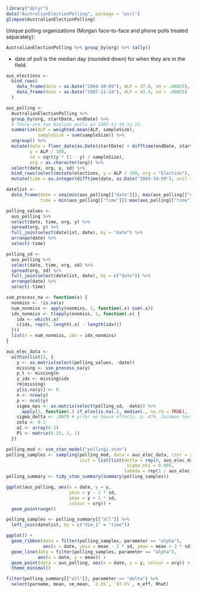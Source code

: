 ```r
library("dplyr")
data("AustralianElectionPolling", package = "pscl")
glimpse(AustralianElectionPolling)
```

Unique polling organizations (Morgan face-to-face and phone polls treated separately):
```r
AustralianElectionPolling %>% group_by(org) %>% tally()
```

- date of poll is the median day (rounded down) for when they are in the field.

```r
aus_elections <-
  bind_rows(
    data_frame(date = as.Date("2004-10-09"), ALP = 37.6, sd = .00025),
    data_frame(date = as.Date("2007-11-24"), ALP = 43.4, sd = .00025)
  )

aus_polling <-
  AustralianElectionPolling %>%
  group_by(org, startDate, endDate) %>%
  # There are two Nielson polls on 2007-11-19 to 21.
  summarize(ALP = weighted.mean(ALP, sampleSize),
            sampleSize = sum(sampleSize)) %>%
  ungroup() %>%
  mutate(date = floor_date(as.Date(startDate) + difftime(endDate, startDate, unit = "days"), unit = "day"),
         y = ALP / 100,
         sd = sqrt(y * (1 - y) / sampleSize),
         org = as.character(org)) %>%
  select(date, org, y, sd) %>%
  bind_rows(select(mutate(elections, y = ALP / 100, org = "Election"), -ALP)) %>%
  mutate(time = as.integer(difftime(date, as.Date("2004-10-09"), unit = "days")) + 1)

datelist <-
  data_frame(date = seq(min(aus_polling[["date"]]), max(aus_polling[["date"]]), by = "days"),
             time = min(aus_polling[["time"]]):max(aus_polling[["time"]]))

polling_values <-
  aus_polling %>%
  select(date, time, org, y) %>%
  spread(org, y) %>%
  full_join(select(datelist, date), by = "date") %>%
  arrange(date) %>%
  select(-time)

polling_sd <-
  aus_polling %>%
  select(date, time, org, sd) %>%
  spread(org, sd) %>%
  full_join(select(datelist, date), by = c("date")) %>%
  arrange(date) %>%  
  select(-time)

ssm_process_na <- function(x) {
  nonmiss <- !is.na(x)
  num_nonmiss <- apply(nonmiss, 1, function(.x) sum(.x))
  idx_nonmiss <- t(apply(nonmiss, 1, function(.x) {
    idx <- which(.x)
    c(idx, rep(0, length(.x) - length(idx)))
  }))
  list(n = num_nonmiss, idx = idx_nonmiss)
}

aus_elec_data <-
  within(list(), {
    y <- as.matrix(select(polling_values, -date))
    missing <- ssm_process_na(y)
    p_t <- missing$n
    y_idx <- missing$idx
    rm(missing)
    y[is.na(y)] <- 0
    n <- nrow(y)
    p <- ncol(y)
    sigma_eps <- as.matrix(select(polling_sd, -date)) %>%
      apply(2, function(.) if_else(is.na(.), median(., na.rm = TRUE), .))
    sigma_delta <- .0075 # prior on house effects. p. 479. Jackman text.
    zeta <- 0.1
    a1 <- array(0.5)
    P1 <- matrix(0.25, 1, 1)
  })

```

```r
polling_mod <- ssm_stan_model("polling1.stan")
polling_samples <- sampling(polling_mod, data = aus_elec_data, iter = 2000, chains = 1,
                            init = list(list(delta = rep(0, aus_elec_data[["p"]] - 1),
                                              sigma_eta = 0.005,
                                             labmda = rep(1 / aus_elec_data[["n"]], aus_elec_data[["n"]]))))
polling_summary <- tidy_stan_summary(summary(polling_samples))
```

```r
ggplot(aus_polling, aes(x = date, y = y,
                        ymin = y - 2 * sd,
                        ymax = y + 2 * sd,
                        colour = org)) +
  geom_pointrange()
```

```r
polling_samples <- polling_summary[["all"]] %>%
  left_join(datelist, by = c("dim_1" = "time"))

ggplot() +
  geom_ribbon(data = filter(polling_samples, parameter == "alpha"),
              aes(x = date, ymin = mean - 2 * sd, ymax = mean + 2 * sd), alpha = 0.3) +
  geom_line(data = filter(polling_samples, parameter == "alpha"),
            aes(x = date, y = mean)) +
  geom_point(data = aus_polling, aes(x = date, y = y, colour = org)) +
  theme_minimal()
```

```r
filter(polling_summary[["all"]], parameter == "delta") %>%
  select(parname, mean, se_mean, `2.5%`, `97.5%`, n_eff, Rhat)
```



